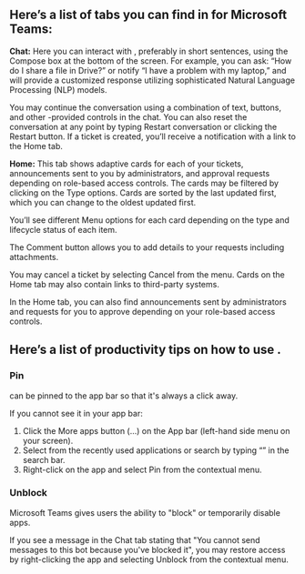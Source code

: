 
## Here’s a list of tabs you can find in <BotName /> for Microsoft Teams:

**Chat:** Here you can interact with <BotName />, preferably in short sentences,
using the Compose box at the bottom of the screen. For example, you can ask:
“How do I share a file in Drive?” or notify “I have a problem with my laptop,” and
<BotName /> will provide a customized response utilizing sophisticated
Natural Language Processing (NLP) models.


You may continue the conversation using a combination of text, buttons, and other
<BotName />-provided controls in the chat. You can also reset the conversation at any point by
typing Restart conversation or clicking the Restart button. If a ticket is created, you’ll receive
a notification with a link to the Home tab.

**Home:** This tab shows adaptive cards for each of your tickets, announcements sent to you by
administrators, and approval requests depending on role-based access controls. The cards may be
filtered by clicking on the Type options. Cards are sorted by the last updated first, which you can
change to the oldest updated first.

You’ll see different Menu options for each card depending on the type and lifecycle status of each
item.

The Comment button allows you to add details to your requests including attachments.

You may cancel a ticket by selecting Cancel from the menu. Cards on the Home tab may also contain
links to third-party systems.

In the Home tab, you can also find announcements sent by administrators and requests for you to
approve depending on your role-based access controls.

## Here’s a list of productivity tips on how to use <BotName />.

### Pin <BotName />

<BotName /> can be pinned to the app bar so that it's always a click away.

If you cannot see it in your app bar:

1. Click the More apps button (...) on the App bar (left-hand side menu on your screen).
2. Select <BotName /> from the recently used applications or search by typing “<BotName />” in the search bar.
3. Right-click on the <BotName /> app and select Pin from the contextual menu.

### Unblock <BotName />

Microsoft Teams gives users the ability to "block" or temporarily disable apps.

If you see a message in the Chat tab stating that "You cannot send messages to this bot because
you've blocked it", you may restore access by right-clicking the <BotName /> app and selecting Unblock
from the contextual menu.
